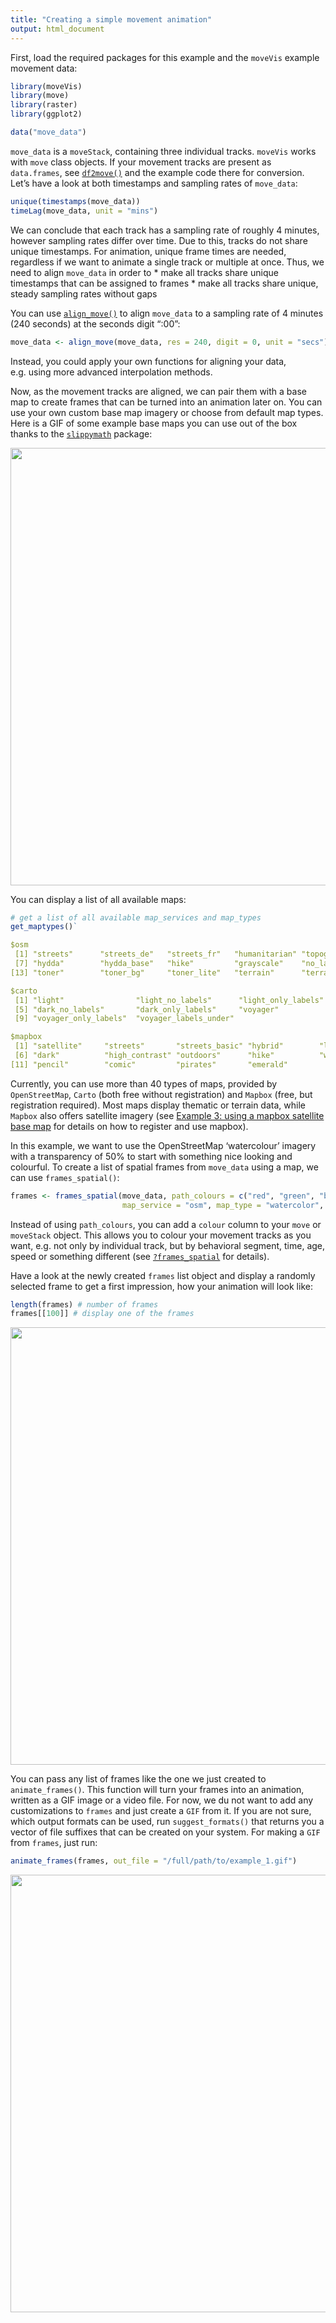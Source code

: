 ```yaml
---
title: "Creating a simple movement animation"
output: html_document
---
```


First, load the required packages for this example and the `moveVis` example movement data:

```R
library(moveVis)
library(move)
library(raster)
library(ggplot2)

data("move_data")
```

`move_data` is a `moveStack`, containing three individual tracks. `moveVis` works with `move` class objects. If your movement tracks are present as `data.frames`, see <a href="http://movevis.org/reference/df2move.html">`df2move()`</a> and the example code there for conversion. Let's have a look at both timestamps and sampling rates of `move_data`:

```R
unique(timestamps(move_data))
timeLag(move_data, unit = "mins")
```

We can conclude that each track has a sampling rate of roughly 4 minutes, however sampling rates differ over time. Due to this, tracks do not share unique timestamps. For animation, unique frame times are needed, regardless if we want to animate a single track or multiple at once. Thus, we need to align `move_data` in order to
* make all tracks share unique timestamps that can be assigned to frames
* make all tracks share unique, steady sampling rates without gaps

You can use  <a href="http://movevis.org/reference/align_move.html">`align_move()`</a> to align `move_data` to a sampling rate of 4 minutes (240 seconds) at the seconds digit ":00":

```R
move_data <- align_move(move_data, res = 240, digit = 0, unit = "secs")
```

Instead, you could apply your own functions for aligning your data, e.g. using more advanced interpolation methods.

Now, as the movement tracks are aligned, we can pair them with a base map to create frames that can be turned into an animation later on. You can use your own custom base map imagery or choose from default map types. Here is a GIF of some example base maps you can use out of the box thanks to the <a href = "http://github.com/MilesMcBain/slippymath">`slippymath`</a> package:

<p align="center"><img width="700" src="https://raw.githubusercontent.com/16EAGLE/AUX_data/master/data/moveVis_readme/map_types.gif"></p>

You can display a list of all available maps:

```R
# get a list of all available map_services and map_types
get_maptypes()`

$osm
 [1] "streets"      "streets_de"   "streets_fr"   "humanitarian" "topographic"  "roads"       
 [7] "hydda"        "hydda_base"   "hike"         "grayscale"    "no_labels"    "watercolor"  
[13] "toner"        "toner_bg"     "toner_lite"   "terrain"      "terrain_bg"   "mtb"         

$carto
 [1] "light"                "light_no_labels"      "light_only_labels"    "dark"                
 [5] "dark_no_labels"       "dark_only_labels"     "voyager"              "voyager_no_labels"   
 [9] "voyager_only_labels"  "voyager_labels_under"

$mapbox
 [1] "satellite"     "streets"       "streets_basic" "hybrid"        "light"        
 [6] "dark"          "high_contrast" "outdoors"      "hike"          "wheatpaste"   
[11] "pencil"        "comic"         "pirates"       "emerald"      


```

Currently, you can use more than 40 types of maps, provided by `OpenStreetMap`, `Carto` (both free without registration) and `Mapbox` (free, but registration required). Most maps display thematic or terrain data, while `Mapbox` also offers satellite imagery (see <a href="http://movevis.org/articles/example-3.html">Example 3: using a mapbox satellite base map</a> for details on how to register and use mapbox).

In this example, we want to use the OpenStreetMap 'watercolour' imagery with a transparency of 50% to start with something nice looking and colourful. To create a list of spatial frames from `move_data` using a map, we can use `frames_spatial()`:

```R
frames <- frames_spatial(move_data, path_colours = c("red", "green", "blue"),
                         map_service = "osm", map_type = "watercolor", alpha = 0.5)
```

Instead of using `path_colours`, you can add a `colour` column to your `move` or `moveStack` object. This allows you to colour your movement tracks as you want, e.g. not only by individual track, but by behavioral segment, time, age, speed or something different (see <a href = "http://movevis.org/reference/frames_spatial.html">`?frames_spatial`</a> for details).

Have a look at the newly created `frames` list object and display a randomly selected frame to get a first impression, how your animation will look like:

```R
length(frames) # number of frames
frames[[100]] # display one of the frames
```

<p align="center"><img width="700" src="https://raw.githubusercontent.com/16EAGLE/AUX_data/master/data/moveVis_readme/readme_example1_01.png"></p>

You can pass any list of frames like the one we just created to `animate_frames()`. This function will turn your frames into an animation, written as a GIF image or a video file. For now, we du not want to add any customizations to `frames` and just create a `GIF` from it. If you are not sure, which output formats can be used, run `suggest_formats()` that returns you a vector of file suffixes that can be created on your system. For making a `GIF` from `frames`, just run:

```R
animate_frames(frames, out_file = "/full/path/to/example_1.gif")
```

<p align="center"><img width="700" src="https://raw.githubusercontent.com/16EAGLE/AUX_data/master/data/moveVis_readme/readme_example1_opt.gif"></p>
